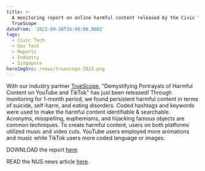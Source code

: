```yaml
---
title: >-
  A monitoring report on online harmful content released by the Civic Tech Lab x
  TrueScope
dateFrom: '2023-09-30T16:00:00.000Z'
tags:
  - Civic Tech
  - Gov Tech
  - Reports
  - Industry
  - Singapore
heroImgSrc: /news/truescope-2023.png
---
```


With our industry partner [TrueScope](https://www.truescope.com/campaign/media-intelligence-singapore-2?gad_source=1&gclid=Cj0KCQiAy9msBhD0ARIsANbk0A-tbVroUqe6wO7pUrkn7gnwUVO5Wt0hSKWRnwbaGlG2tr0lzqQFoSIaAoCYEALw_wcB), "Demystifying Portrayals of Harmful Content on YouTube and TikTok" has just been released! Through monitoring for 1-month period, we found persistent harmful content in terms of suicide, self-harm, and eating disorders. Coded hashtags and keywords were used to make the harmful content identifiable & searchable. Acronyms, misspelling, euphemisms, and hijacking famous objects are common techniques. To create harmful content, users on both platforms utilized music and video cuts. YouTube users employed more animations and music while TikTok users more coded language or images.

DOWNLOAD the report [here](https://tinyurl.com/onlineharmreport).

READ the NUS news article [here](https://bit.ly/45fZiTY).
